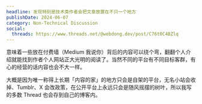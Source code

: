 ```yaml
---
headline: 发现特别是技术类作者会把文章放置在不只一个地方
publishDate: 2024-06-07
category: Non-Technical Discussion
social:
  threads: https://www.threads.net/@webdong.dev/post/C76t0C4BZlq
---
```


意味着一些放在付费墙（Medium 我说你）背后的内容可以绕个弯，翻翻个人介绍就能找到作者个人网站正大光明的阅读了。当然不同的平台有不同目标客群，有心的经营的话内容也会不大一样。

大概是因为唯一称得上长期「内容的家」的地方只会是自架的平台，无名小站会收掉、Tumblr、X 会改政策，在公开平台上永远只会是随风摇摆的树叶，所以我写的多数 Thread 也会存到自己的博客内。
